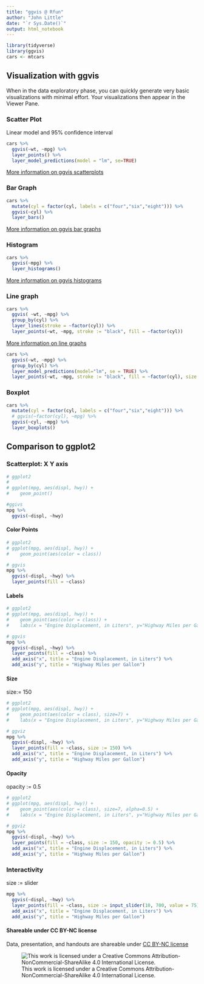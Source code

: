 ```yaml
---
title: "ggvis @ Rfun"
author: "John Little"
date: "`r Sys.Date()`"
output: html_notebook
---
```


```r
library(tidyverse)
library(ggvis)
cars <- mtcars
```



## Visualization with ggvis

When in the data exploratory phase, you can quickly generate very basic visualizations with minimal effort.  Your visualizations then appear in the Viewer Pane.  

### Scatter Plot
Linear model and 95% confidence interval
```r
cars %>% 
  ggvis(~wt, ~mpg) %>% 
  layer_points() %>% 
  layer_model_predictions(model = "lm", se=TRUE)
```
[More information on ggvis scatterplots](http://ggvis.rstudio.com/cookbook.html#scatterplots)

### Bar Graph
```r
cars %>% 
  mutate(cyl = factor(cyl, labels = c("four","six","eight"))) %>% 
  ggvis(~cyl) %>% 
  layer_bars()
```
[More information on ggvis bar graphs](http://ggvis.rstudio.com/cookbook.html#bar-graphs)

### Histogram
```r
cars %>% 
  ggvis(~mpg) %>% 
  layer_histograms()
```
[More information on ggvis histograms](http://ggvis.rstudio.com/cookbook.html#histograms)

### Line graph
```r
cars %>% 
  ggvis( ~wt, ~mpg) %>% 
  group_by(cyl) %>% 
  layer_lines(stroke = ~factor(cyl)) %>% 
  layer_points(~wt, ~mpg, stroke := "black", fill = ~factor(cyl))
```
[More information on line graphs](http://ggvis.rstudio.com/cookbook.html#line-graphs)

```r
cars %>% 
  ggvis(~wt, ~mpg) %>% 
  group_by(cyl) %>% 
  layer_model_predictions(model="lm", se = TRUE) %>% 
  layer_points(~wt, ~mpg, stroke := "black", fill = ~factor(cyl), size := ~hp, opacity := 0.7) 
```

### Boxplot
```r

cars %>% 
  mutate(cyl = factor(cyl, labels = c("four","six","eight"))) %>% 
  # ggvis(~factor(cyl), ~mpg) %>%
  ggvis(~cyl, ~mpg) %>% 
  layer_boxplots()

```


## Comparison to ggplot2

### Scatterplot:  X Y axis
```r
# ggplot2
#
# ggplot(mpg, aes(displ, hwy)) +
#    geom_point()

#ggivs
mpg %>% 
  ggvis(~displ, ~hwy)

```

#### Color Points
```r
# ggplot2
# ggplot(mpg, aes(displ, hwy)) +
#    geom_point(aes(color = class))

# ggvis
mpg %>% 
  ggvis(~displ, ~hwy) %>% 
  layer_points(fill = ~class)
```

#### Labels
```r
# ggplot2
# ggplot(mpg, aes(displ, hwy)) +
#    geom_point(aes(color = class)) +
#    labs(x = "Engine Displacement, in Liters", y="Highway Miles per Gallon")

# ggvis
mpg %>% 
  ggvis(~displ, ~hwy) %>% 
  layer_points(fill = ~class) %>% 
  add_axis("x", title = "Engine Displacement, in Liters") %>%
  add_axis("y", title = "Highway Miles per Gallon")
```

#### Size

size:= 150
```r
# ggplot2
# ggplot(mpg, aes(displ, hwy)) +
#    geom_point(aes(color = class), size=7) +
#    labs(x = "Engine Displacement, in Liters", y="Highway Miles per Gallon")

# ggviz
mpg %>% 
  ggvis(~displ, ~hwy) %>% 
  layer_points(fill = ~class, size := 150) %>% 
  add_axis("x", title = "Engine Displacement, in Liters") %>%
  add_axis("y", title = "Highway Miles per Gallon")
```


#### Opacity

opacity := 0.5
```r
# ggplot2
# ggplot(mpg, aes(displ, hwy)) +
#    geom_point(aes(color = class), size=7, alpha=0.5) +
#    labs(x = "Engine Displacement, in Liters", y="Highway Miles per Gallon")

# ggviz
mpg %>% 
  ggvis(~displ, ~hwy) %>% 
  layer_points(fill = ~class, size := 150, opacity := 0.5) %>% 
  add_axis("x", title = "Engine Displacement, in Liters") %>%
  add_axis("y", title = "Highway Miles per Gallon")
```

### Interactivity

size := slider
```r

mpg %>% 
  ggvis(~displ, ~hwy) %>% 
  layer_points(fill = ~class, size := input_slider(10, 700, value = 75), opacity := 0.5) %>% 
  add_axis("x", title = "Engine Displacement, in Liters") %>%
  add_axis("y", title = "Highway Miles per Gallon")
```



#### Shareable under CC BY-NC license 

Data, presentation, and handouts are shareable under [CC BY-NC license](https://creativecommons.org/licenses/by-nc/4.0/)

![This work is licensed under a Creative Commons Attribution-NonCommercial-ShareAlike 4.0 International License.](https://licensebuttons.net/l/by-nc/4.0/88x31.png "This work is licensed under a Creative Commons Attribution-NonCommercial 4.0 International License")